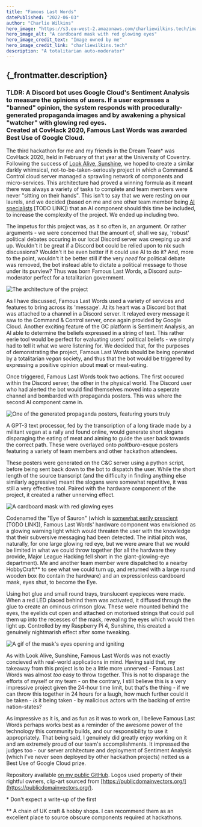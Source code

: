 ```yaml
---
title: "Famous Last Words"
datePublished: "2022-06-03"
author: "Charlie Wilkins"
hero_image: "https://s3.eu-west-2.amazonaws.com/charliewilkins.tech/images/portfolio/famous-last-words/mask.png"
hero_image_alt: "A cardboard mask with red glowing eyes"
hero_image_credit_text: "Image owned by me"
hero_image_credit_link: "charliewilkins.tech"
description: "A totalitarian auto-moderator"
---
```


<h2>{_frontmatter.description}</h2>

<h3>
TLDR: A Discord bot uses Google Cloud's Sentiment Analysis to measure the
opinions of users. If a user expresses a "banned" opinion, the system responds
with procedurally-generated propaganda images and by awakening a physical
"watcher" with glowing red eyes.<br />Created at CovHack 2020, Famous Last Words was
awarded Best Use of Google Cloud.
</h3>

The third hackathon for me and my friends in the Dream Team* was CovHack 2020,
held in February of that year at the University of Coventry. Following the
success of [Look Alive, Sunshine](https://charliewilkins.tech/portfolio/look-alive-sunshine),
we hoped to create a similar darkly whimsical, not-to-be-taken-seriously
project in which a Command & Control cloud server managed a sprawling network
of components and micro-services. This architecture had proved a winning formula
as it meant there was always a variety of tasks to complete and team members
were never "sitting on their hands". This isn't to say that we were resting on
our laurels, and we decided (based on me and one other team member being [AI specialists]() [TODO LINK])
that an AI component should this time be included, to increase the complexity
of the project. We ended up including two.

The impetus for this project was, as it so often is, an argument. Or rather
arguments - we were concerned that the amount of, shall we say, 'robust'
political debates occuring in our local Discord server was creeping up and up.
Wouldn't it be great if a Discord bot could be relied upon to nix such discussions?
Wouldn't it be even better if it could use AI to do it? And, more to the point,
wouldn't it be better still if the very *need* for political debate was removed,
the bot instead able to dictate a political message to those under its purview?
Thus was born Famous Last Words, a Discord auto-moderator perfect for a
totalitarian government.

<img
src="https://s3.eu-west-2.amazonaws.com/charliewilkins.tech/images/portfolio/portfolio/famous-last-words/architecture.png"
alt="The architecture of the project" 
style="width:100%, max-width:480px"
/>

As I have discussed, Famous Last Words used a variety of services and features
to bring across its 'message'. At its heart was a Discord bot that was attached
to a channel in a Discord server. It relayed every message it saw to the Command
& Control server, once again provided by Google Cloud. Another exciting feature
of the GC platform is Sentiment Analysis, an AI able to determine the beliefs
expressed in a string of text. This rather eerie tool would be perfect for
evaluating users' political beliefs - we simply had to tell it what we were
listening for. We decided that, for the purposes of demonstrating the project,
Famous Last Words should be being operated by a totalitarian *vegan* society,
and thus that the bot would be triggered by expressing a positive opinion
about meat or meat-eating.

Once triggered, Famous Last Words took two actions. The first occured within the
Discord server, the other in the physical world. The Discord user who had alerted
the bot would find themselves moved into a seperate channel and bombarded with
propaganda posters. This was where the second AI component came in.

<img
src="https://s3.eu-west-2.amazonaws.com/charliewilkins.tech/images/portfolio/portfolio/famous-last-words/poster.png"
alt="One of the generated propaganda posters, featuring yours truly" 
style="width:100%, max-width:480px"
/>

A GPT-3 text processor, fed by the transcription of a long tirade made by a
militant vegan at a rally and found online, would generate short slogans
disparaging the eating of meat and aiming to guide the user back towards the
correct path. These were overlayed onto *politburo*-esque posters featuring a
variety of team members and other hackathon attendees.

These posters were generated on the C&C server using a python script, before
being sent back down to the bot to dispatch the user. While the short length of
the source transcript (and the difficulty in finding anything else similarly
aggressive) meant the slogans were somewhat repetitive, it was still a very
effective tool. Paired with the hardware component of the project, it created a
rather unnerving effect.

<img
src="https://s3.eu-west-2.amazonaws.com/charliewilkins.tech/images/portfolio/portfolio/famous-last-words/mask.png"
alt="A cardboard mask with red glowing eyes" 
style="width:100%, max-width:480px"
/>

Codenamed the "Eye of Sauron" (which is [somewhat eerily prescient]() [TODO LINK]),
Famous Last Words' hardware component was envisioned as a glowing warning light
which would threaten the user with the knowledge that their subversive messaging
had been detected. The initial pitch was, naturally, for one large glowing red
eye, but we were aware that we would be limited in what we could throw together
(for all the hardware they provide, Major League Hacking fell short in the
giant-glowing-eye department). Me and another team member were dispatched to a
nearby HobbyCraft** to see what we could turn up, and returned with a large
round wooden box (to contain the hardware) and an expressionless cardboard
mask, eyes shut, to become the Eye.

Using hot glue and small round trays, translucent eyepieces were made. When a 
red LED placed behind them was activated, it diffused through the glue to create
an ominous crimson glow. These were mounted behind the eyes, the eyelids cut open
and attached on motorised strings that could pull them up into the recesses of
the mask, revealing the eyes which would then light up. Controlled by my Raspberry
Pi 4, Sunshine, this created a genuinely nightmarish effect after some tweaking.

<img
src="https://s3.eu-west-2.amazonaws.com/charliewilkins.tech/images/portfolio/portfolio/famous-last-words/mask.gif"
alt="A gif of the mask's eyes opening and igniting" 
style="width:100%, max-width:480px"
/>

As with Look Alive, Sunshine, Famous Last Words was not exactly concieved with
real-world applications in mind. Having said that, my takeaway from this project
is to be a little more unnerved - Famous Last Words was almost *too* easy to
throw together. This is not to disparage the efforts of myself or my team - on
the contrary, I still believe this is a very impressive project given the 24-hour
time limit, but that's the thing - if we can throw this together in 24 hours for
a laugh, how much further could it be taken - *is* it being taken - by malicious
actors with the backing of entire nation-states?

As impressive as it is, and as fun as it was to work on, I believe Famous Last
Words perhaps works best as a reminder of the awesome power of the technology
this community builds, and our responsibility to use it appropriately. That
being said, I genuinely did greatly enjoy working on it and am extremely proud
of our team's accomplishments. It impressed the judges too - our server architecture
and deployment of Sentiment Analysis (which I've never seen deployed by other
hackathon projects) netted us a Best Use of Google Cloud prize.


Repository available [on my public GitHub](https://github.com/BackstreetCultist/FamousLastWords).
Logos used property of their rightful owners, clip-art sourced from [https://publicdomainvectors.org/](https://publicdomainvectors.org/).

\* Don't expect a write-up of the first

** A chain of UK craft & hobby shops. I can recommend them as an excellent place
to source obscure components required at hackathons. 
